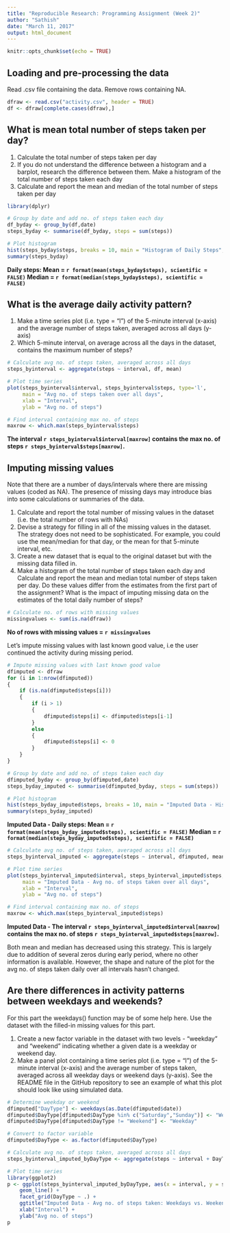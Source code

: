 ```yaml
---
title: "Reproducible Research: Programming Assignment (Week 2)"
author: "Sathish"
date: "March 11, 2017"
output: html_document
---
```


```r
knitr::opts_chunk$set(echo = TRUE)
```

## Loading and pre-processing the data

Read .csv file containing the data. Remove rows containing NA.

```r
dfraw <- read.csv("activity.csv", header = TRUE)
df <- dfraw[complete.cases(dfraw),]
```

## What is mean total number of steps taken per day?

1. Calculate the total number of steps taken per day
2. If you do not understand the difference between a histogram and a barplot, research the difference between them. Make a histogram of the total number of steps taken each day
3. Calculate and report the mean and median of the total number of steps taken per day

```r
library(dplyr)

# Group by date and add no. of steps taken each day
df_byday <- group_by(df,date)
steps_byday <- summarise(df_byday, steps = sum(steps))

# Plot histogram
hist(steps_byday$steps, breaks = 10, main = "Histogram of Daily Steps", xlab = "Daily Steps")
summary(steps_byday)
```

<b>Daily steps: Mean = `r format(mean(steps_byday$steps), scientific = FALSE)`
                Median = `r format(median(steps_byday$steps), scientific = FALSE)`</b>

## What is the average daily activity pattern?

1. Make a time series plot (i.e. type = "l") of the 5-minute interval (x-axis) and the average number of steps taken, averaged across all days (y-axis)
2. Which 5-minute interval, on average across all the days in the dataset, contains the maximum number of steps?

```r
# Calculate avg no. of steps taken, averaged across all days
steps_byinterval <- aggregate(steps ~ interval, df, mean)

# Plot time series
plot(steps_byinterval$interval, steps_byinterval$steps, type='l',
     main = "Avg no. of steps taken over all days",
     xlab = "Interval",
     ylab = "Avg no. of steps")

# Find interval containing max no. of steps
maxrow <- which.max(steps_byinterval$steps)
```

<b> The interval `r steps_byinterval$interval[maxrow]` contains the max no. of steps `r steps_byinterval$steps[maxrow]`. </b>

## Imputing missing values

Note that there are a number of days/intervals where there are missing values (coded as NA). The presence of missing days may introduce bias into some calculations or summaries of the data.

1. Calculate and report the total number of missing values in the dataset (i.e. the total number of rows with NAs)
2. Devise a strategy for filling in all of the missing values in the dataset. The strategy does not need to be sophisticated. For example, you could use the mean/median for that day, or the mean for that 5-minute interval, etc.
3. Create a new dataset that is equal to the original dataset but with the missing data filled in.
4. Make a histogram of the total number of steps taken each day and Calculate and report the mean and median total number of steps taken per day. Do these values differ from the estimates from the first part of the assignment? What is the impact of imputing missing data on the estimates of the total daily number of steps?

```r
# Calculate no. of rows with missing values
missingvalues <- sum(is.na(dfraw))
```

<b> No of rows with missing values = `r missingvalues` </b>

Let's impute missing values with last known good value, i.e the user continued the activity during missing period.

```r
# Impute missing values with last known good value
dfimputed <- dfraw
for (i in 1:nrow(dfimputed))
{
    if (is.na(dfimputed$steps[i]))
    {
        if (i > 1)
        {
            dfimputed$steps[i] <- dfimputed$steps[i-1]
        }
        else
        {
            dfimputed$steps[i] <- 0
        }
    }
}

# Group by date and add no. of steps taken each day
dfimputed_byday <- group_by(dfimputed,date)
steps_byday_imputed <- summarise(dfimputed_byday, steps = sum(steps))

# Plot histogram
hist(steps_byday_imputed$steps, breaks = 10, main = "Imputed Data - Histogram of Daily Steps", xlab = "Daily Steps")
summary(steps_byday_imputed)
```

<b>Imputed Data - Daily steps: Mean = `r format(mean(steps_byday_imputed$steps), scientific = FALSE)`
                Median = `r format(median(steps_byday_imputed$steps), scientific = FALSE)`</b>

```r
# Calculate avg no. of steps taken, averaged across all days
steps_byinterval_imputed <- aggregate(steps ~ interval, dfimputed, mean)

# Plot time series
plot(steps_byinterval_imputed$interval, steps_byinterval_imputed$steps, type='l',
     main = "Imputed Data - Avg no. of steps taken over all days",
     xlab = "Interval",
     ylab = "Avg no. of steps")

# Find interval containing max no. of steps
maxrow <- which.max(steps_byinterval_imputed$steps)
```

<b> Imputed Data - The interval `r steps_byinterval_imputed$interval[maxrow]` contains the max no. of steps `r steps_byinterval_imputed$steps[maxrow]`. </b>

Both mean and median has decreased using this strategy. This is largely due to addition of several zeros during early period, where no other information is available. However, the shape and nature of the plot for the avg no. of steps taken daily over all intervals hasn't changed.

## Are there differences in activity patterns between weekdays and weekends?

For this part the weekdays() function may be of some help here. Use the dataset with the filled-in missing values for this part.

1. Create a new factor variable in the dataset with two levels - "weekday" and "weekend" indicating whether a given date is a weekday or weekend day.
2. Make a panel plot containing a time series plot (i.e. type = "l") of the 5-minute interval (x-axis) and the average number of steps taken, averaged across all weekday days or weekend days (y-axis). See the README file in the GitHub repository to see an example of what this plot should look like using simulated data.

```r
# Determine weekday or weekend
dfimputed["DayType"] <- weekdays(as.Date(dfimputed$date))
dfimputed$DayType[dfimputed$DayType %in% c("Saturday","Sunday")] <- "Weekend"
dfimputed$DayType[dfimputed$DayType != "Weekend"] <- "Weekday"

# Convert to factor variable
dfimputed$DayType <- as.factor(dfimputed$DayType)

# Calculate avg no. of steps taken, averaged across all days
steps_byinterval_imputed_byDayType <- aggregate(steps ~ interval + DayType, dfimputed, mean)

# Plot time series
library(ggplot2)
p <- ggplot(steps_byinterval_imputed_byDayType, aes(x = interval, y = steps)) +
    geom_line() +
    facet_grid(DayType ~ .) +
    ggtitle("Imputed Data - Avg no. of steps taken: Weekdays vs. Weekends") +
    xlab("Interval") +
    ylab("Avg no. of steps")
p
```